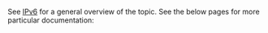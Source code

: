 See [[IPv6]] for a general overview of the topic. See the below pages for more particular documentation: